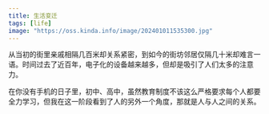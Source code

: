 ```yaml
---
title: 生活变迁
tags: [life]
image: "https://oss.kinda.info/image/202401011535300.jpg"
---
```


从当初的街里亲戚相隔几百米却关系紧密，到如今的街坊邻居仅隔几十米却难言一语。时间过去了近百年，电子化的设备越来越多，但却是吸引了人们太多的注意力。

在你没有手机的日子里，初中、高中，虽然教育制度不该这么严格要求每个人都要全力学习，但我在这一阶段看到了人的另外一个角度，那就是人与人之间的关系。